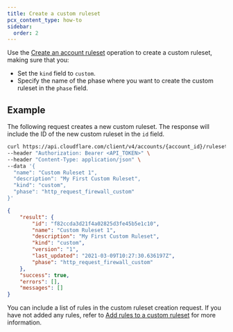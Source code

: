 ```yaml
---
title: Create a custom ruleset
pcx_content_type: how-to
sidebar:
  order: 2
---
```


Use the [Create an account ruleset](/api/resources/rulesets/methods/create/) operation to create a custom ruleset, making sure that you:

- Set the `kind` field to `custom`.
- Specify the name of the phase where you want to create the custom ruleset in the `phase` field.

## Example

The following request creates a new custom ruleset. The response will include the ID of the new custom ruleset in the `id` field.

```bash
curl https://api.cloudflare.com/client/v4/accounts/{account_id}/rulesets \
--header "Authorization: Bearer <API_TOKEN>" \
--header "Content-Type: application/json" \
--data '{
  "name": "Custom Ruleset 1",
  "description": "My First Custom Ruleset",
  "kind": "custom",
  "phase": "http_request_firewall_custom"
}'
```

```json output
{
	"result": {
		"id": "f82ccda3d21f4a02825d3fe45b5e1c10",
		"name": "Custom Ruleset 1",
		"description": "My First Custom Ruleset",
		"kind": "custom",
		"version": "1",
		"last_updated": "2021-03-09T10:27:30.636197Z",
		"phase": "http_request_firewall_custom"
	},
	"success": true,
	"errors": [],
	"messages": []
}
```

You can include a list of rules in the custom ruleset creation request. If you have not added any rules, refer to [Add rules to a custom ruleset](/ruleset-engine/custom-rulesets/add-rules-ruleset/) for more information.
